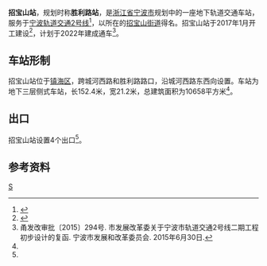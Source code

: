 {{NB_Future_infrastructure}}
{{Infobox station
| name = 招宝山站
| eng_name = Zhaobaoshan Station
| linecolour = {{NingboRT color|2|s}}
| symbol_location = 
| symbol = 
| type = [[地铁站|地铁站]]
| image = Zhaobaoshan Station, 2020-05-03.jpg
| alt = 
| caption = 盾构施工中的招宝山站
| address = 城河西路、胜利路路口
| borough = [[浙江省|浙江省]][[宁波市|宁波市]][[镇海区_(宁波市)|镇海区]]
| country = {{CHN}}
| coordinates = {{coord|format=dms|display=inline,title|Region:CN_Railway_Station}}
| owned = [[宁波市轨道交通集团有限公司|宁波市轨道交通集团]]
| operator = 宁波市轨道交通集团运营分公司
| line = {{NingboRT Sign|2|full}}
| distance = 
| platform = 2个[[侧式站台|侧式站台]]
| tracks = 2条
| bus_routes = <!--公交线路-->
| bus_stands = <!--公交站数量-->
| connections = <!--换乘交通-->
| structure = 地下车站
| hall = 地下站厅
| interchange =
| elevator = 1部
| exits = 4个
| disabled = <!--无障碍设施-->
| depth = <!--车站埋深-->
| levels = 3层
| architect = 
| architectural_style = 
| colour = <!--{{colorbox|#FFFFFD|border=black}}-->
| status = 在建
| built = 
| opened = {{NingboRT Dater|year|month|day|line=2|type=2}}
| closed = 
| former = 
| passengers = 
| pass_year = 
| pass_rank = 
| station_hours =
| hours = 
| first = 
| last = 
| adjacent = {{s-rail-start}}
{{s-rail|title=NingboRT}}
{{s-line new|system=NingboRT|line=2|previous=聪园路|next=红联|type2=2|notemid={{NingboRT Dater|二期后通段|year|开通|line=2|type=2}}}}
{{end box}}
| route_map =
}}
'''招宝山站'''，规划时称'''胜利路站'''，是[[浙江省|浙江省]][[宁波市|宁波市]]规划中的一座地下轨道交通车站，服务于[[宁波轨道交通|宁波轨道交通]][[宁波轨道交通2号线|2号线]]<ref>{{cite web|url=http://www.qnsb.com/news/index.php?m=content&c=index&a=show&catid=73&id=74394|title=宁波轨交2号线选址落定 全长8.48公里串起镇海北仑|publisher=浙江在线-钱江晚报|date=2014-10-16|accessdate=2016-07-22|archive-date=2019-02-21|archive-url=https://web.archive.org/web/20190221232619/http://www.qnsb.com/news/index.php?m=content&c=index&a=show&catid=73&id=74394|dead-url=no}}</ref>，以所在的[[招宝山街道|招宝山街道]]得名。招宝山站于2017年1月开工建设<ref>{{cite web|title=轨交2号线二期地下段开工|url=http://www.zhxww.net/zhnews4073/mskd/mskd_news/201701/20170104074623.asp|accessdate=2017-06-13|author=|date=2017-01-04|format=|publisher=镇海新闻网|language=|archiveurl=https://web.archive.org/web/20200516181033/http://www.zhxww.net/zhnews4073/mskd/mskd_news/201701/20170104074623.asp|archivedate=2020-05-16}}</ref>，计划于2022年建成通车<ref name="main">甬发改审批〔2015〕294号. 市发展改革委关于宁波市轨道交通2号线二期工程初步设计的复函. 宁波市发展和改革委员会. 2015年6月30日.</ref>。

==车站形制==
招宝山站位于[[镇海区_(宁波市)|镇海区]]，跨城河西路和胜利路路口，沿城河西路东西向设置。车站为地下三层侧式车站，长152.4米，宽21.2米，总建筑面积为10658平方米<ref name="main" />。

==出口==
招宝山站设置4个出口<ref name="main" />。

==参考资料==
{{reflist}}

{{宁波轨道交通2号线|S|2}}

[[Category:宁波市镇海区轨道交通车站|S]]